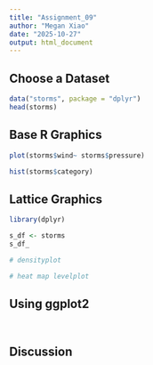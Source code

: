 ```yaml
---
title: "Assignment_09"
author: "Megan Xiao"
date: "2025-10-27"
output: html_document
---
```


## Choose a Dataset

```r
data("storms", package = "dplyr")
head(storms)
```

## Base R Graphics

```r
plot(storms$wind~ storms$pressure)
```

```r
hist(storms$category)
```

## Lattice Graphics
```r
library(dplyr)
```

```r
s_df <- storms
s_df_
```

```r
# densityplot

```

```r
# heat map levelplot
```
## Using ggplot2
```r
```

```r
```

## Discussion
